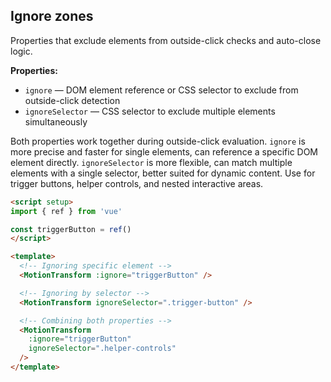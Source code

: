 ## Ignore zones

Properties that exclude elements from outside-click checks and auto-close logic.

**Properties:**

- `ignore` — DOM element reference or CSS selector to exclude from outside-click detection
- `ignoreSelector` — CSS selector to exclude multiple elements simultaneously

Both properties work together during outside-click evaluation. `ignore` is more precise and faster for single elements, can reference a specific DOM element directly. `ignoreSelector` is more flexible, can match multiple elements with a single selector, better suited for dynamic content. Use for trigger buttons, helper controls, and nested interactive areas.

```html
<script setup>
import { ref } from 'vue'

const triggerButton = ref()
</script>

<template>
  <!-- Ignoring specific element -->
  <MotionTransform :ignore="triggerButton" />

  <!-- Ignoring by selector -->
  <MotionTransform ignoreSelector=".trigger-button" />

  <!-- Combining both properties -->
  <MotionTransform
    :ignore="triggerButton"
    ignoreSelector=".helper-controls"
  />
</template>
```
